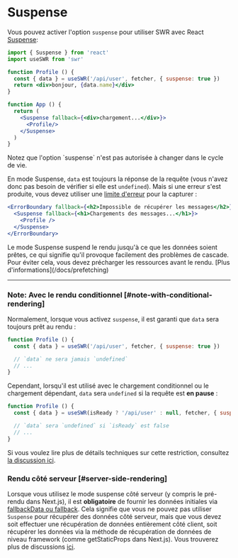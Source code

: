 
# Suspense

Vous pouvez activer l'option `suspense` pour utiliser SWR avec React [Suspense](https://react.dev/reference/react/Suspense):

```jsx
import { Suspense } from 'react'
import useSWR from 'swr'

function Profile () {
  const { data } = useSWR('/api/user', fetcher, { suspense: true })
  return <div>bonjour, {data.name}</div>
}

function App () {
  return (
    <Suspense fallback={<div>chargement...</div>}>
      <Profile/>
    </Suspense>
  )
}
```

<Callout>
  Notez que l'option `suspense` n'est pas autorisée à changer dans le cycle de vie.
</Callout>

En mode Suspense, `data` est toujours la réponse de la requête (vous n'avez donc pas besoin de vérifier si elle est `undefined`).
Mais si une erreur s'est produite, vous devez utiliser une [limite d'erreur](https://reactjs.org/docs/concurrent-mode-suspense.html#handling-errors) pour la capturer :

```jsx
<ErrorBoundary fallback={<h2>Impossible de récupérer les messages</h2>}>
  <Suspense fallback={<h1>Chargements des messages...</h1>}>
    <Profile />
  </Suspense>
</ErrorBoundary>
```

<Callout>
Le mode Suspense suspend le rendu jusqu'à ce que les données soient prêtes, ce qui signifie qu'il provoque facilement des problèmes de cascade. Pour éviter cela, vous devez précharger les ressources avant le rendu. [Plus d'informations](/docs/prefetching)
</Callout>

---

### Note: Avec le rendu conditionnel [#note-with-conditional-rendering]

Normalement, lorsque vous activez `suspense`, il est garanti que `data` sera toujours prêt au rendu :

```jsx
function Profile () {
  const { data } = useSWR('/api/user', fetcher, { suspense: true })

  // `data` ne sera jamais `undefined`
  // ...
}
```

Cependant, lorsqu'il est utilisé avec le chargement conditionnel ou le chargement dépendant, `data` sera `undefined` si la requête est **en pause** :

```jsx
function Profile () {
  const { data } = useSWR(isReady ? '/api/user' : null, fetcher, { suspense: true })

  // `data` sera `undefined` si `isReady` est false
  // ...
}
```

Si vous voulez lire plus de détails techniques sur cette restriction, consultez [la discussion ici](https://github.com/vercel/swr/pull/357#issuecomment-627089889).

### Rendu côté serveur [#server-side-rendering]

Lorsque vous utilisez le mode suspense côté serveur (y compris le pré-rendu dans Next.js), il est **obligatoire** de fournir les données initiales via [fallbackData ou fallback](/docs/with-nextjs#pre-rendering-with-default-data). Cela signifie que vous ne pouvez pas utiliser `Suspense` pour récupérer des données côté serveur, mais que vous devez soit effectuer une récupération de données entièrement côté client, soit récupérer les données via la méthode de récupération de données de niveau framework (comme getStaticProps dans Next.js). Vous trouverez plus de discussions [ici](https://github.com/vercel/swr/issues/1906).
